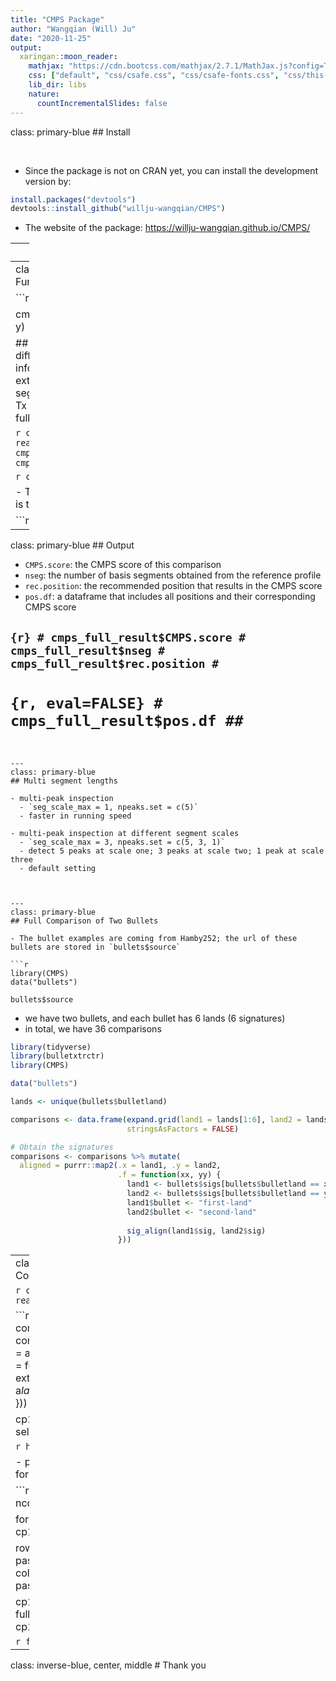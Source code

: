```yaml
---
title: "CMPS Package"
author: "Wangqian (Will) Ju"
date: "2020-11-25"
output:
  xaringan::moon_reader:
    mathjax: "https://cdn.bootcss.com/mathjax/2.7.1/MathJax.js?config=TeX-MML-AM_HTMLorMML"
    css: ["default", "css/csafe.css", "css/csafe-fonts.css", "css/this-presentation.css"]
    lib_dir: libs
    nature:
      countIncrementalSlides: false
---
```


class: primary-blue
## Install

<br>  

- Since the package is not on CRAN yet, you can install the development version by:  
```r
install.packages("devtools")
devtools::install_github("willju-wangqian/CMPS")
```

- The website of the package: [https://willju-wangqian.github.io/CMPS/](https://willju-wangqian.github.io/CMPS/)

---
class: primary-blue
## Input

- `x`, `y` are numeric vectors
  - `x` is the vector of the reference bullet signature/profile that will be divided into basis segments
  - `y` is the vector of the comparison bullet signature/profile
  
- if we plot signatures `x` and `y`, we have
.img50[![](images/step0.png)]
  - In this example, `x` and `y` are signatures of a Known Match comparison

---
class: primary-blue
## The Main Function

```r
library(CMPS)

cmps_result <- extract_feature_cmps(x, y)

## this comment shows default values of different arguments
## for more information, use ?extract_feature_cmps 
# extract_feature_cmps(
#   x,
#   y,
#   seg_length = 50,          
#   seg_scale_max = 3,
#   Tx = 25,
#   npeaks.set = c(5, 3, 1),
#   full_result = FALSE
# )
```

```r
cmps_full_result <- readRDS("ppt_object3_cmps_result.rds")
cmps_result <- cmps_full_result$CMPS.score
```

```r
cmps_result
```

- The output of the function (by default) is the CMPS score of this comparison

```r
---
class: primary-blue
## Output

- `CMPS.score`: the CMPS score of this comparison
- `nseg`: the number of basis segments obtained from the reference profile
- `rec.position`: the recommended position that results in the CMPS score
- `pos.df`: a dataframe that includes all positions and their corresponding CMPS score

## ```{r}
# cmps_full_result$CMPS.score
# cmps_full_result$nseg
# cmps_full_result$rec.position
# ```
#
# ```{r, eval=FALSE}
# cmps_full_result$pos.df
## ```
```


---
class: primary-blue
## Multi segment lengths

- multi-peak inspection
  - `seg_scale_max = 1, npeaks.set = c(5)`
  - faster in running speed

- multi-peak inspection at different segment scales
  - `seg_scale_max = 3, npeaks.set = c(5, 3, 1)`
  - detect 5 peaks at scale one; 3 peaks at scale two; 1 peak at scale three
  - default setting
  


---
class: primary-blue
## Full Comparison of Two Bullets

- The bullet examples are coming from Hamby252; the url of these bullets are stored in `bullets$source`

```r
library(CMPS)
data("bullets")

bullets$source
```
  
- we have two bullets, and each bullet has 6 lands (6 signatures)
- in total, we have 36 comparisons

```r
library(tidyverse)
library(bulletxtrctr)
library(CMPS)

data("bullets")

lands <- unique(bullets$bulletland)

comparisons <- data.frame(expand.grid(land1 = lands[1:6], land2 = lands[7:12]), 
                          stringsAsFactors = FALSE)

# Obtain the signatures
comparisons <- comparisons %>% mutate(
  aligned = purrr::map2(.x = land1, .y = land2, 
                        .f = function(xx, yy) {
                          land1 <- bullets$sigs[bullets$bulletland == xx][[1]]
                          land2 <- bullets$sigs[bullets$bulletland == yy][[1]]
                          land1$bullet <- "first-land"
                          land2$bullet <- "second-land"
                          
                          sig_align(land1$sig, land2$sig)
                        }))
```

---
class: primary-blue
## Full Comparison of Two Bullets

```r
cp1 <- readRDS("ppt_object2_cp1.rds")
```

```r
# Compute the CMPS score
comparisons.cmps <- comparisons %>%
  mutate(cmps = aligned %>% purrr::map_dbl(.f = function(a) {
    extract_feature_cmps(a$lands$sig1, a$lands$sig2, full_result = FALSE)
  }))

cp1 <- comparisons.cmps %>% select(land1, land2, cmps)
```

```r
head(cp1, 10)
```

- present the results in a matrix form

```r
cp1.matrix <- matrix(nrow = 6, ncol = 6)

for(i in 1:6) {
  cp1.matrix[i,] <- cp1$cmps[1:6 + 6*(i-1)]
}

rownames(cp1.matrix) <- paste("1", 1:6, sep = '-')
colnames(cp1.matrix) <- paste("2", 1:6, sep = '-')

cp1.matrix <- t(cp1.matrix)
full_comparison.matrix <- cp1.matrix
```

```r
full_comparison.matrix
```

---
class: inverse-blue, center, middle
# Thank you

